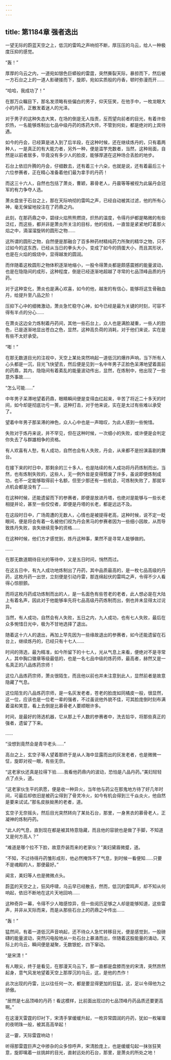 ```yaml
---
---
---
```

title: 第1184章 强者迭出
---



一望无际的蔚蓝天空之上，低沉的雷鸣之声响彻不断，厚压压的乌云，给人一种极度压抑的感觉。

“轰！”

厚厚的乌云之内，一道宛如银色巨蟒般的雷霆，突然撕裂天际，暴掠而下，然后被一方石台之上的一道人影硬接而下，旋即，宛如实质般的丹香，顿时弥漫而开……

“哈哈，我成功了！”

在那万众瞩目下，那名发须略有些偏白的男子，仰天狂笑，在他手中，一枚龙眼大小的丹药，正散发着迷人的光泽。

对于男子的这种失态大笑，在场的倒是无人指责，反而望向前者的目光，有着许些炽热，一名能够炼制出七品中级丹药的炼药大师，不管到何处，都是绝对的上宾待遇。

如今的丹会，已经算是进入到了后半段，在这种时候，还在继续炼丹的，只有着两种人，一是真正的有大能力者，另外一种，便是滥竽充数者，当然，这种局面，自然是以前者居多，毕竟没有多少人的脸皮，能够厚道在这种场合丢脸的地步。

石台上依旧升腾的丹会，仔细数去，还有着三十六朵，也就是说，还有着最后三十六位参赛者，正在精心准备着他们最为拿手的丹药！

而这三十六人，自然也包括了萧炎，曹颖，慕骨老人，丹晨等等被视为此届丹会冠军的有力争夺人选。

萧炎盘坐于石台之上，那在天际响彻的雷鸣之声，已经自动被其过滤，他的所有心神，毫无保留地投注在了药鼎之内。

此刻，在那药鼎之中，碧绿火焰熊熊燃烧，炽热的温度，令得丹炉都是略微的有些泛红，而这些，都并非是萧炎所关注的目标，他的视线，一直皆是紧紧地盯着那火焰之中，滴溜溜旋转的圆形之物……

这所谓的圆形之物，自然便是那融合了百多种药材精纯药力所聚的精华之物，只不过如今的这东西，已经从当日的拳头大小，变成了如今的鸽蛋大小，而且其形状，也是在火焰的煅烧中，显得越发的圆润。

而伴随着这枚圆形之物体积逐渐地缩小，一股令得萧炎都是颇感震撼的能量波动，也是在隐隐间的成形，这种程度，倒是已经逐渐地超越了寻常的七品顶峰品质的丹药。

对于这种变化，萧炎也是满心欢喜，如今的他，越发的有信心，能够将这生骨融血丹，给提升至八品之阶！

压抑下心中的细微激动，萧炎急忙稳守心神，如今已经是最为关键的时刻，可容不得有半点的分心……

在萧炎这边全力炼制着丹药间，其他一些石台上，众人也是满脸凝重，一些人的脸色，已是逐渐地显出苍白之色，显然，这种高负荷的消耗，对于他们来说，实在是有些不太好承受。

“嘭！”

在那无数道目光的注视中，天空上某处突然响起一道低沉的爆炸声响，当下所有人心头都是一沉，目光飞快望去，然后便是见到一名中年男子正脸色呆滞地望着面前的药鼎，其内，隐隐间有着紊乱的能量波动传出，显然，在炼制中，他出现了一些意外事故……

“怎么可能……”

中年男子呆滞地望着药鼎，眼睛瞬间便是变得血红起来，辛苦了将近二十多天的时间，如今却是彻底功亏一篑，这种打击，对于他来说，实在是太过有些难以承受了。

望着中年男子那呆滞的神色，众人心中也是一声暗叹，为此人感到一些惋惜。

失败对于炼丹来说，并不罕见，但在这种时候，一次细小的失败，或许便是会判定你失去了与群雄相争的资格。

有人欢喜有人愁，有人成功，自然也会有人失败，丹会，从来都不是扮演喜剧的舞台。

在接下来的时日中，那剩余的三十多人，也是陆续的有人成功将丹药炼制而出，当然，也有炼制失败的，这些人，无一例外皆是变得颓废了许多，虽说即便炼制成功，也不一定能够取得前十名额，但至少那还有一些机会，可炼制失败了，那就半点机会都是没有了……

在这种时候，还能遗留而下的参赛者，即便是放进丹塔，也绝对是能够与一些长老相提并论，甚至一些佼佼者，即便是丹塔的长老，都是远远不及。

在这段时日中，广场周遭的无数人，心情也是被提得老高，这种时候，说不定一眨眼间，便是将会有着一名被他们视为丹会黑马的参赛者因为一些细小因故，从而导致炼丹失败，丧失继续竞争的资格……

在这种时候，他们方才感觉到，炼丹这种事，果然不是寻常人能够做的。

……

在那无数道期待目光的等待中，又是五日时间，悄然而过。

在这五日中，有九人成功地炼制出了丹药，其中品质最高的，是一枚七品高级的丹药，这枚丹药一出世，立刻便是引动丹雷，那连绵起伏的雷鸣之声，令得不少人看得心惊胆颤。

而将这枚丹药成功炼制而出的人，是一名面色有些苍老的老者，此人想必是在大陆上有着名声，因此对于他能够率先将七品高级丹药炼制而出，倒也并未显得太过诧异。

当然，有人成功，自然会有人失败，五日之内，九人成功，也有七人失败，最后在众多惋惜日光中，极为不甘地选择了退出。

随着这十六人的退出，再加上早先因为一些缘故退出的参赛者，如今还能遗留在石台上，继续炼丹的，已经只有十七人……

时间的筛选，最为精准，如今所留下的十七人，光从气息上来看，便绝对不是寻常人，其中胸口徽章等级最低的，也是一名七品中级的炼药师，最高者，赫然又是一名真正的八品炼药宗师！

这位八品炼药宗师，萧炎很陌生，而且他以前也并未注意到此人，显然前者是故意隐藏了气息。

这位陌生的八品炼药宗师，是一名灰发老者，苍老的脸庞如同橘皮一般，很显然，这一位，应该也是一位老一辈的强者，不过虽说他外貌不佳，可其脸庞倒时刻布满着温和笑意，看上去倒是比慕骨老人要顺眼许多。

时间，是最好的筛选机器，它从那上千人数的参赛者中，洗去铅华，将那些真正的强者，遗留了下来。

……

“没想到竟然会是青华老头……”

高台之上，玄空子等人望着那终于是从人海中显露而出的灰发老者，也是微微一怔，旋即对视一眼，有些无奈。

“这老家伙还真是拉得下验……我看他药鼎内的波动，恐怕是八品丹药。”美妇轻轻点了点头，道。

“这老家伙生平的夙愿，便是收一种异火，当年他与药尘在那鬼地方待了好几年时间，可最后却依旧是被药尘得到了骨灵冷火，如今有机会得到三千焱炎火，他自然是要来试试。”那名皮肤拗黑的老者，道。

玄空子无奈摇头，然后目光突然转向了某处石台，那里，一身黑衣的慕骨老人，正凝神的炼制丹药。

“此人的气息，直到现在都是被其特意隐藏，而且他的容貌也是做了手脚，不知道又是何方高人？”

“难道是哪个拉不下脸，故意乔装而来的老家伙？”美妇黛眉微蹙，道。

“不知，不过待得丹药雏形成形，他必然掩饰不了气息，到时候一看便知……只要不是魂殿的人，那便最好。”

闻言，美妇等人也是微微点头。

蔚蓝的天空之上，狂风呼啸，乌云早已经散去，然而，低沉的雷鸣声，却不知从何响起，依旧不断地在这片天地回响……

这种奇异一幕，令得不少人暗感惊异，但一些阅历足够之人却是能够知道，这些雷声，并非从天际而来，而是从那些石台上的药鼎之中传出……

“轰！”

猛然间，有着一道低沉声音响起，还不待众人急忙转移目光，便是感觉到，一股磅礴的能量波动，突然闪电般地从一处石台上暴涌而出，伴随着这股能量的涌动，天际上的乌云，瞬间便是凝聚，无数银蛇，四下窜动。

“是宋清！”

有人眼尖，终于是看见，在那漫天乌云下，那一直都是盘膝而坐的宋清，突然昂然起身，意气风发地望着天空上那厚沉的乌云，这，是他的杰作！

此次出现的丹雷，比以往任何一次，都是要显得更加的狂猛，这，足以令得他为之骄傲。

“居然是七品顶峰的丹药！看这模样，比前面出现过的七品顶峰丹药品质还要更高啊。”

在这漫天雷霆的印衬下，宋清手掌缓缓升起，一枚异常圆润的丹药，犹如一枚璀璨的夜明珠一般，被其高高举起！

这一霎，天际雷霆响动！

听得那雷霆巨声之中掺杂的众多惊呼声，宋清脸庞上，也是缓缓勾起一抹张狂笑意，旋即噙着一丝挑衅的目光，直射远处的石台，那里，是萧炎的所处之地！